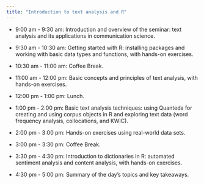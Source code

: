 ```yaml
---
title: "Introduction to text analysis and R"
---
```


-   9:00 am - 9:30 am: Introduction and overview of the seminar: text analysis and its applications in communication science.

-   9:30 am - 10:30 am: Getting started with R: installing packages and working with basic data types and functions, with hands-on exercises.

-   10:30 am - 11:00 am: Coffee Break.

-   11:00 am - 12:00 pm: Basic concepts and principles of text analysis, with hands-on exercises.

-   12:00 pm - 1:00 pm: Lunch.

-   1:00 pm - 2:00 pm: Basic text analysis techniques: using Quanteda for creating and using corpus objects in R and exploring text data (word frequency analysis, collocations, and KWIC).

-   2:00 pm - 3:00 pm: Hands-on exercises using real-world data sets.

-   3:00 pm - 3:30 pm: Coffee Break.

-   3:30 pm - 4:30 pm: Introduction to dictionaries in R: automated sentiment analysis and content analysis, with hands-on exercises.

-   4:30 pm - 5:00 pm: Summary of the day's topics and key takeaways.
